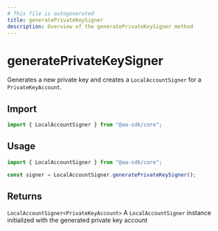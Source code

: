```yaml
---
# This file is autogenerated
title: generatePrivateKeySigner
description: Overview of the generatePrivateKeySigner method
---
```


# generatePrivateKeySigner

Generates a new private key and creates a `LocalAccountSigner` for a `PrivateKeyAccount`.

## Import

```ts
import { LocalAccountSigner } from "@aa-sdk/core";
```

## Usage

```ts
import { LocalAccountSigner } from "@aa-sdk/core";

const signer = LocalAccountSigner.generatePrivateKeySigner();
```

## Returns

`LocalAccountSigner<PrivateKeyAccount>`
A `LocalAccountSigner` instance initialized with the generated private key account
